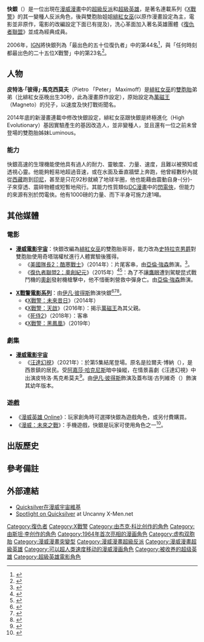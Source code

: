 {{refimprove|time=2013-08-11T04:40:30+00:00}}
{{noteTA|G1=美国漫画}}
{{Infobox comics character
|image = Quicksilver.jpg
|converted=y
|caption=
|character_name=快銀<br>{{lang|en|Quicksilver}}
|real_name=皮特洛·馬克西莫夫
|species=[[變種人|變種人]]<br>[[突變體|突變體]]
|publisher=[[漫威漫畫|漫威漫畫]]
|debut=《[[X戰警|X戰警]]》#4（1964年3月）
|creators=[[史丹·李|史丹·李]]<br>[[傑克·科比|傑克·科比]]<ref>{{cite journal|last=Brown|first=Jonathan Rikard |title=X-Factor vs. X-Factor: A Look at the Role of Identity in Peter David's X-Factor |journal=[[Back_Issue!|Back Issue!]]|issue=65|pages=73–78 |publisher=[[TwoMorrows_Publishing|TwoMorrows Publishing]]| date=July 2013|location=Raleigh, North Carolina}}</ref>
|alliances={{le|威武復仇者|The Mighty Avengers}}<br>[[復仇者聯盟_(漫畫)|復仇者聯盟]]<br/>{{le|異變人兄弟幫|Brotherhood of Mutants}}<br/>[[異人族|異人族]]<br/>{{link-en|X因子 (漫畫)|X-Factor (comics)|X因子}}<br>{{le|復仇者學院|Avengers Academy}}<br/>[[X戰警|X戰警]]
|aliases=皮耶卓·弗蘭克
|powers=超人的速度和體能<br>震動分子穿越或粉碎物體
}}

'''快銀'''（{{lang-en|Quicksilver}}）是一位出現在[[漫威漫畫|漫威漫畫]]中的[[超級反派|超級反派]]和[[超級英雄|超級英雄]]，是著名連載系列《[[X戰警|X戰警]]》的其一變種人反派角色，後與雙胞胎姐姐[[緋紅女巫|緋紅女巫]](以原作漫畫設定為主，電影並非原作，電影的改編設定下面已有提及)，洗心革面加入著名英雄團體《[[復仇者聯盟_(漫畫)|復仇者聯盟]]》並成為經典成員。

2006年，[[IGN|IGN]]將快銀列為「最出色的五十位復仇者」中的第44名<ref>{{cite web |last= |first= |date=2012-04-30 |title=The Top 50 Avengers |url=http://www.ign.com/top/avengers/44 |publisher=[[IGN|IGN]] |accessdate=2015-07-28 |archive-date=2016-11-18 |archive-url=https://web.archive.org/web/20161118124843/http://www.ign.com/top/avengers/44 |dead-url=no }}</ref>，與「任何時刻都最出色的二十五位X戰警」中的第23名<ref>{{Cite journal | last = Goldstein | first = Hilary | last2 = George | first2 = Richard | title = The Top 25 X-Men | publisher = IGN | date = May 15, 2006 | url = http://comics.ign.com/articles/708/708826p1.html | accessdate = March 17, 2010 | journal =  | author =  | archive-url = https://web.archive.org/web/20110810215210/http://comics.ign.com/articles/708/708826p1.html | archive-date = 2011-08-10 | dead-url = yes }}</ref>。

== 人物 ==
'''皮特洛·「彼得」·馬克西莫夫'''（Pietro 「Peter」 Maximoff）是[[緋紅女巫|緋紅女巫]]的[[雙胞胎|雙胞胎]]弟弟（比緋紅女巫晚出生30秒，此為漫畫原作設定），原始設定為[[萬磁王|萬磁王]]（Magneto）的兒子，以速度及快打戰術聞名。

2014年底的新漫畫連載中修改快銀設定，緋紅女巫跟快銀是終極進化（High Evolutionary）基因實驗產生的基因改造人，並非變種人，並且還有一位之前未曾登場的雙胞胎姊妹Luminous。

=== 能力 ===
快銀高速的生理機能使他具有過人的耐力、靈敏度、力量、速度，且難以被預知或透視心靈。他能夠輕易地超過音速，或在水面及垂直牆壁上奔跑，他曾經數秒內就從[[西藏|西藏]]跑到[[印尼|印尼]]，甚至是只花92秒就繞了地球半圈，他也能藉由震動自身-{分}-子來穿透、震碎物體或短暫地飛行。其能力性質類似[[DC漫畫|DC漫畫]]中的[[閃電俠|閃電俠]]，但能力的來源有別於閃電俠。他有1000磅的力量、而下半身可施力達1噸。

== 其他媒體 ==
=== 電影 ===

*'''[[漫威電影宇宙|漫威電影宇宙]]'''：快銀改編為[[緋紅女巫|緋紅女巫]]的雙胞胎哥哥，能力改為[[史特拉克男爵|史特拉克男爵]]對雙胞胎使用奇塔瑞權杖進行人體實驗後獲得。
**《[[美國隊長2：酷寒戰士|美國隊長2：酷寒戰士]]》（2014年）：片尾客串，由[[亞倫·強森|亞倫·強森]]飾演。<ref name="WinterSoldier">{{cite web |first=Jenna |last=Milly |date=March 14, 2014 |title='Captain America: The Winter Soldier' premiere: Crossover is the word |url=http://popwatch.ew.com/2014/03/14/captain-america-the-winter-soldier-premiere/ |work=[[Entertainment_Weekly|Entertainment Weekly]] |accessdate=March 17, 2014 |archivedate=2014年3月17日 |archiveurl=https://www.webcitation.org/6O8p8aDD8?url=http://popwatch.ew.com/2014/03/14/captain-america-the-winter-soldier-premiere/ |deadurl=no }}</ref>。
**《[[復仇者聯盟2：奧創紀元|復仇者聯盟2：奧創紀元]]》（2015年）<ref name="AgeofUltron">{{cite web |url= http://marvel.com/news/story/21563/official_elizabeth_olsen_aaron_taylor-johnson_join_avengers_age_of_ultron |title= Official: Elizabeth Olsen & Aaron Taylor-Johnson Join 'Avengers: Age of Ultron' |publisher= Marvel |date= November 25, 2013 |accessdate= November 25, 2013 |archiveurl= https://www.webcitation.org/6O8qT8YHP?url=http://marvel.com/news/movies/2013/11/25/21563/official_elizabeth_olsen_aaron_taylor-johnson_join_avengers_age_of_ultron |archivedate= 2014年3月17日 |deadurl= no }}</ref><ref>{{cite web |url= http://www.stitchkingdom.com/disney-marvels-avengers-age-ultron-official-synopsis-spells-big-trouble-tony-stark-72694/ |title= Marvel’s ‘Avengers: Age of Ultron’ Official Synopsis Spells Big Trouble for Tony Stark |work= Stitch Kingdom |date= September 15, 2014 |accessdate= September 15, 2014 |archiveurl= https://www.webcitation.org/6ScMQ5zSr?url=http://www.stitchkingdom.com/disney-marvels-avengers-age-ultron-official-synopsis-spells-big-trouble-tony-stark-72694/ |archivedate= 2014年9月15日 |deadurl= no }}</ref>：為了不讓[[鷹眼_(漫畫)|鷹眼]]遭到駕駛昆式戰鬥機的[[奧創|奧創]]發射機槍擊中，他不惜衝刺營救中彈身亡。由[[亞倫·強森|亞倫·強森]]飾演。

*'''[[X戰警電影系列|X戰警電影系列]]'''：由[[伊凡·彼得斯|伊凡·彼得斯]]飾演快銀<ref name="QuickTwitter">{{cite web|url=http://www.superherohype.com/news/articles/177099-evan-peters-joins-x-men-days-of-future-past-as-quicksilver|title=Evan Peters Joins X-Men: Days of Future Past as Quicksilver|publisher=Superhero Hype|date=2013-05-23|access-date=2017-12-28|archive-date=2013-12-21|archive-url=https://web.archive.org/web/20131221105124/http://www.superherohype.com/news/articles/177099-evan-peters-joins-x-men-days-of-future-past-as-quicksilver|dead-url=no}}</ref><ref>{{cite web|url=https://www.youtube.com/watch?v=PETJo87Bdig|title=X-Men: Days Of Future Past Quicksilver controversy: writer Simon Kinberg speaks|first=|last=Total Film|date=2014-05-20|publisher=|accessdate=2016-08-09|via=YouTube|archive-date=2020-01-09|archive-url=https://web.archive.org/web/20200109135557/https://www.youtube.com/watch?v=PETJo87Bdig|dead-url=no}}</ref><ref>{{cite web|url=http://www.ign.com/articles/2014/05/21/quicksilver-will-have-expanded-role-in-x-men-apocalypse|title=Quicksilver will have expanded role in X-Men:Apocalypse|work=IGN|date=2014-05-21|accessdate=2017-12-28|archive-date=2014-09-24|archive-url=https://web.archive.org/web/20140924040425/http://www.ign.com/articles/2014/05/21/quicksilver-will-have-expanded-role-in-x-men-apocalypse|dead-url=no}}</ref>。
**《[[X戰警：未來昔日|X戰警：未來昔日]]》（2014年）
**《[[X戰警：天啟|X戰警：天啟]]》（2016年）：揭示[[萬磁王|萬磁王]]為其父親。
**《[[死侍2|死侍2]]》（2018年）：客串
**《[[X戰警：黑鳳凰|X戰警：黑鳳凰]]》（2019年）

===劇集===
*'''[[漫威電影宇宙|漫威電影宇宙]]'''
**《[[汪達幻視|汪達幻視]]》（2021年）：於第5集結尾登場。原名是拉爾夫·博納（{{lang|en|Ralph Bohner}}），是西景鎮的居民。受[[阿嘉莎·哈克尼斯|阿嘉莎·哈克尼斯]]暗中操縱，在情景喜劇《汪達幻視》中出演皮特洛·馬克希莫夫<ref name="Peters">{{Cite web |last=Schmidt |first=JK |date=February 5, 2021 |title=WandaVision Reveals SPOILER's Shocking Debut in Episode 5 |url=https://comicbook.com/tv-shows/news/wandavision-episode-5-quicksilver-evan-peters-spoilers-x-men/ |url-status=live |archive-url=https://web.archive.org/web/20210205085433/https://comicbook.com/tv-shows/news/wandavision-episode-5-quicksilver-evan-peters-spoilers-x-men/ |archive-date=February 5, 2021 |access-date=February 5, 2021 |website=Comicbook.com}}</ref>。由[[伊凡·彼得斯|伊凡·彼得斯]]飾演及蓋布瑞·古列維奇（{{lang|en|Gabriel Gurevich}}）飾演其幼年版本。

=== 遊戲 ===
*《[[漫威英雄_Online|漫威英雄 Online]]》：玩家創角時可選擇快銀為遊戲角色，或另付費購買。
*《[[漫威：未來之戰|漫威：未來之戰]]》：手機遊戲，快銀是玩家可使用角色之一<ref>{{Cite web |url=https://www.newsarama.com/36375-marvel-future-fight-adds-cable-apocalypse-more-x-men-characters.html |title=存档副本 |access-date=2017-12-28 |archive-date=2019-08-16 |archive-url=https://web.archive.org/web/20190816190110/https://www.newsarama.com/36375-marvel-future-fight-adds-cable-apocalypse-more-x-men-characters.html |dead-url=no }}</ref>。

== 出版歷史 ==

== 參考備註 ==
{{reflist}}

== 外部連結 ==
* [http://marvel.com/universe/Quicksilver Quicksilver在漫威宇宙維基] {{Wayback|url=http://marvel.com/universe/Quicksilver |date=20180629102542 }}
* [https://web.archive.org/web/20130203152836/http://www.uncannyxmen.net/db/spotlight/showquestion.asp?faq=10&fldAuto=128 Spotlight on Quicksilver] at Uncanny X-Men.net

{{復仇者}}
{{X戰警}}
{{異人族}}

{{DEFAULTSORT:Quicksilver}}
[[Category:復仇者|Category:復仇者]]
[[Category:X戰警|Category:X戰警]]
[[Category:由杰克·科比创作的角色|Category:由杰克·科比创作的角色]]
[[Category:由斯坦·李创作的角色|Category:由斯坦·李创作的角色]]
[[Category:1964年首次亮相的漫画角色|Category:1964年首次亮相的漫画角色]]
[[Category:虚构双胞胎|Category:虚构双胞胎]]
[[Category:漫威漫畫突變型|Category:漫威漫畫突變型]]
[[Category:漫威漫畫超級反派|Category:漫威漫畫超級反派]]
[[Category:漫威漫畫超級英雄|Category:漫威漫畫超級英雄]]
[[Category:可以超人类速度移动的漫威漫画角色|Category:可以超人类速度移动的漫威漫画角色]]
[[Category:被收养的超级英雄|Category:被收养的超级英雄]]
[[Category:超級英雄電影角色|Category:超級英雄電影角色]]